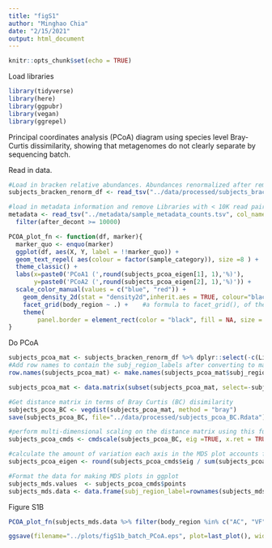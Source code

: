 ---
title: "figS1"
author: "Minghao Chia"
date: "2/15/2021"
output: html_document
---

```{r setup, include=FALSE}
knitr::opts_chunk$set(echo = TRUE)
```

Load libraries
```{r}
library(tidyverse)
library(here)
library(ggpubr)
library(vegan)
library(ggrepel)
```


Principal coordinates analysis (PCoA) diagram using species level Bray-Curtis dissimilarity, showing that metagenomes do not clearly separate by sequencing batch.

Read in data.

```{r}

#Load in bracken relative abundances. Abundances renormalized after removing human fraction and contaminants
subjects_bracken_renorm_df <- read_tsv("../data/processed/subjects_bracken_renorm_df", col_names = TRUE)

#load in metadata information and remove Libraries with < 10K read pairs after removal of human reads mapping to human genome
metadata <- read_tsv("../metadata/sample_metadata_counts.tsv", col_names = TRUE) %>%
  filter(after_decont >= 10000)

```


```{r functions}
PCOA_plot_fn <- function(df, marker){
  marker_quo <- enquo(marker)
  ggplot(df, aes(X, Y, label = !!marker_quo)) +
  geom_text_repel( aes(colour = factor(sample_category)), size =8 ) +
  theme_classic() +
  labs(x=paste0('PCoA1 (',round(subjects_pcoa_eigen[1], 1),'%)'),
       y=paste0('PCoA2 (',round(subjects_pcoa_eigen[2], 1),'%)')) +
  scale_color_manual(values = c("blue", "red")) +
    geom_density_2d(stat = "density2d",inherit.aes = TRUE, colour="black") +
    facet_grid(body_region ~ .) +    #a formula to facet_grid(), of the form vertical ~ horizontal.
    theme(
        panel.border = element_rect(color = "black", fill = NA, size = 1))
}

```

Do PCoA

```{r subjects_PCOA, echo=FALSE}

subjects_pcoa_mat <- subjects_bracken_renorm_df %>% dplyr::select(-c(LibraryID)) %>% data.frame(.)
#Add row names to contain the subj_region_labels after converting to matrix
row.names(subjects_pcoa_mat) <- make.names(subjects_pcoa_mat$subj_region_label, unique=TRUE)

subjects_pcoa_mat <- data.matrix(subset(subjects_pcoa_mat, select=-subj_region_label)) 

#Get distance matrix in terms of Bray Curtis (BC) disimilarity  
subjects_pcoa_BC <- vegdist(subjects_pcoa_mat, method = "bray")
save(subjects_pcoa_BC, file="../data/processed/subjects_pcoa_BC.Rdata")

#perform multi-dimensional scaling on the distance matrix using this function
subjects_pcoa_cmds <- cmdscale(subjects_pcoa_BC, eig =TRUE, x.ret = TRUE)

#calculate the amount of variation each axis in the MDS plot accounts for, using the eigen values
subjects_pcoa_eigen <- round(subjects_pcoa_cmds$eig / sum(subjects_pcoa_cmds$eig) * 100, 1) 

#Format the data for making MDS plots in ggplot
subjects_mds.values  <- subjects_pcoa_cmds$points
subjects_mds.data <- data.frame(subj_region_label=rownames(subjects_mds.values), X=subjects_mds.values[,1], Y=subjects_mds.values[,2]) %>% merge(metadata, by = "subj_region_label" )

```

Figure S1B

```{r echo=FALSE, fig.width=14, fig.height=12}
PCOA_plot_fn(subjects_mds.data %>% filter(body_region %in% c("AC", "VF")), marker=batch)

ggsave(filename="../plots/figS1b_batch_PCoA.eps", plot=last_plot(), width=18, height=15)

```

